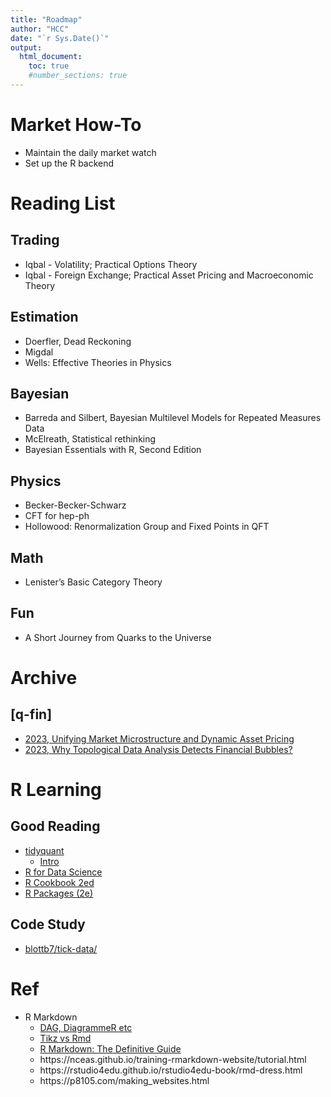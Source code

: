 ```yaml
---
title: "Roadmap"
author: "HCC"
date: "`r Sys.Date()`"
output: 
  html_document:
    toc: true
    #number_sections: true   
---
```


# Market How-To
- Maintain the daily market watch
- Set up the R backend


# Reading List 

## Trading
  - Iqbal - Volatility; Practical Options Theory
  - Iqbal - Foreign Exchange; Practical Asset Pricing and Macroeconomic Theory

## Estimation
  - Doerfler, Dead Reckoning
  - Migdal
  - Wells: Effective Theories in Physics

## Bayesian
  - Barreda and Silbert, Bayesian Multilevel Models for Repeated Measures Data
  - McElreath, Statistical rethinking
  - Bayesian Essentials with R, Second Edition

## Physics
  - Becker-Becker-Schwarz  
  - CFT for hep-ph
  - Hollowood: Renormalization Group and Fixed Points in QFT
  
## Math 
  - Lenister's Basic Category Theory

## Fun
  -  A Short Journey from Quarks to the Universe 
  
# Archive

## [q-fin]
  - [2023, Unifying Market Microstructure and Dynamic Asset Pricing](https://arxiv.org/abs/2304.02356)
  - [2023, Why Topological Data Analysis Detects Financial Bubbles?](https://arxiv.org/abs/2304.06877)

# R Learning

##  Good Reading
- [tidyquant](https://business-science.github.io/tidyquant/)
  - [Intro](https://business-science.github.io/tidyquant/articles/TQ00-introduction-to-tidyquant.html)
- [R for Data Science](https://r4ds.had.co.nz/model-basics.html)
- [R Cookbook 2ed](https://rc2e.com/timeseriesanalysis#recipe-id085)
- [R Packages (2e)](https://r-pkgs.org/)

## Code Study
- [blottb7/tick-data/](https://github.com/blottb7/tick-data/)


# Ref 
- R Markdown 
  - [DAG, DiagrammeR etc](https://remlapmot.github.io/mrdags/)
  - [Tikz vs Rmd](https://stackoverflow.com/questions/27880563/tikz-in-r-markdown)
  - [R Markdown: The Definitive Guide](https://bookdown.org/yihui/rmarkdown/rmarkdown-site.html)
  - https://nceas.github.io/training-rmarkdown-website/tutorial.html
  - https://rstudio4edu.github.io/rstudio4edu-book/rmd-dress.html
  - https://p8105.com/making_websites.html
